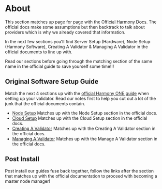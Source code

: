
# About
This section matches up page for page with the [Official Harmony Docs](https://docs.harmony.one). The official docs make some assumptions but then backtrack to talk about providers which is why we already covered that information.

In the next few sections you'll find Server Setup (Hardware), Node Setup (Harmony Software), Creating A Validator & Managing A Validator in the official documents to line up with. 

<Callout emoji="ℹ️">
Read our sections before going through the matching section of the same name in the official guide to save yourself some time!!!
</Callout>

## Original Software Setup Guide
Match the next 4 sections up with the [official Harmony ONE guide](https://docs.harmony.one/home/network/validators) when setting up your validator. Read our notes first to help you cut out a lot of the junk that the official documents contain.
- [Node Setup](/companion/official/node) Matches up with the Node Setup section in the official docs.
- [Cloud Setup](/companion/official/setup/cloud) Matches up with the Cloud Setup section in the official docs.
- [Creating A Validator](/companion/official/create) Matches up with the Creating A Validator section in the official docs.
- [Managing A Validator](/companion/official/manage) Matches up with the Manage A Validator section in the official docs.

## Post Install
Post install our guides fuse back together, follow the links after the section that matches up with the official documentation to proceed with becoming a master node manager!